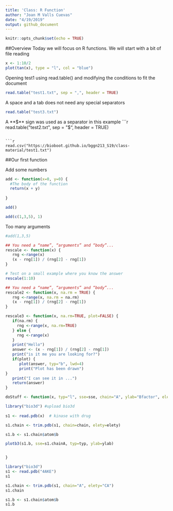 ```yaml
---
title: 'Class: R Function'
author: "Joan M Valls Cuevas"
date: "4/19/2019"
output: github_document
---
```


```r
knitr::opts_chunk$set(echo = TRUE)
```

##Overview
Today we will focus on R functions. We will start with a bit of file reading

```r
x <- 1:10/2
plot(tan(x), type = "l", col = "blue")
```
Opening test1 using read.table() and modifying the conditions to fit the document
```r
read.table("test1.txt", sep = ",", header = TRUE)
```
A space and a tab does not need any special separators
```r
read.table("test3.txt")
```
A **$** sign was used as a separator in this example
```r
read.table("test2.txt", sep = "$", header = TRUE)
```

```r
read.csv("https://bioboot.github.io/bggn213_S19/class-material/test1.txt")
```

##Our first function

Add some numbers 

```r
add <- function(x=0, y=0) {
  #The body of the function
  return(x + y)
  
}
```

```r
add()
```

```r
add(c(1,3,5), 1)
```
Too many arguments
```r
#add(1,3,5)
```
```r
## You need a “name”, “arguments” and “body”...
rescale <- function(x) {
   rng <-range(x)
   (x - rng[1]) / (rng[2] - rng[1])
}

```


```r
# Test on a small example where you know the answer
rescale(1:10)
```

```r
## You need a “name”, “arguments” and “body”...
rescale2 <- function(x, na.rm = TRUE) {
   rng <-range(x, na.rm = na.rm)
   (x - rng[1]) / (rng[2] - rng[1])
}

```

```r

rescale3 <- function(x, na.rm=TRUE, plot=FALSE) {
   if(na.rm) {
     rng <-range(x, na.rm=TRUE)
   } else {
     rng <-range(x)
   }
   print("Hello")
   answer <- (x - rng[1]) / (rng[2] - rng[1])
   print("is it me you are looking for?")
   if(plot) {
      plot(answer, typ="b", lwd=4)
      print("Plot has been drawn")
}
   print("I can see it in ...")
   return(answer)
}
```



```r
doStuff <- function(x, typ="l", sse=sse, chain="A", ylab="Bfactor", elety="CA") { 

library("bio3d") #upload bio3d 
  
s1 <- read.pdb(x)  # kinase with drug

s1.chain <- trim.pdb(s1, chain=chain, elety=elety) 

s1.b <- s1.chain$atom$b

plotb3(s1.b, sse=s1.chainA, typ=typ, ylab=ylab)


}

```


```r
library("bio3d")
s1 <- read.pdb("4AKE")
s1
```
```r
s1.chain <- trim.pdb(s1, chain="A", elety="CA")
s1.chain
```
```r
s1.b <- s1.chain$atom$b
s1.b
```


